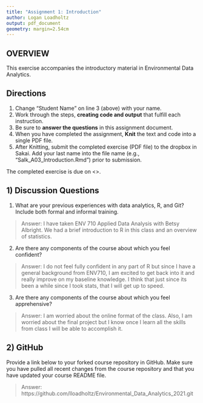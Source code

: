 ```yaml
---
title: "Assignment 1: Introduction"
author: Logan Loadholtz
output: pdf_document
geometry: margin=2.54cm
---
```


## OVERVIEW

This exercise accompanies the introductory material in Environmental Data Analytics. 

## Directions
1. Change "Student Name" on line 3 (above) with your name.
3. Work through the steps, **creating code and output** that fulfill each instruction.
4. Be sure to **answer the questions** in this assignment document.
6. When you have completed the assignment, **Knit** the text and code into a single PDF file.
8. After Knitting, submit the completed exercise (PDF file) to the dropbox in Sakai. Add your last name into the file name (e.g., "Salk_A03_Introduction.Rmd") prior to submission.

The completed exercise is due on <>.

## 1) Discussion Questions

1. What are your previous experiences with data analytics, R, and Git? Include both formal and informal training.

> Answer: I have taken ENV 710 Applied Data Analysis with Betsy Albright. We had a brief introduction to R in this class and an overview of statistics.

2. Are there any components of the course about which you feel confident?

> Answer: I do not feel fully confident in any part of R but since I have a general background from ENV710, I am excited to get back into it and really improve on my baseline knowledge. I think that just since its been a while since I took stats, that I will get up to speed.

3. Are there any components of the course about which you feel apprehensive?

> Answer: I am worried about the online format of the class. Also, I am worried about the final project but I know once I learn all the skills from class I will be able to accomplish it.


## 2) GitHub

Provide a link below to your forked course repository in GitHub. Make sure you have pulled all recent changes from the course repository  and that you have updated your course README file. 

> Answer: https://github.com/lloadholtz/Environmental_Data_Analytics_2021.git


